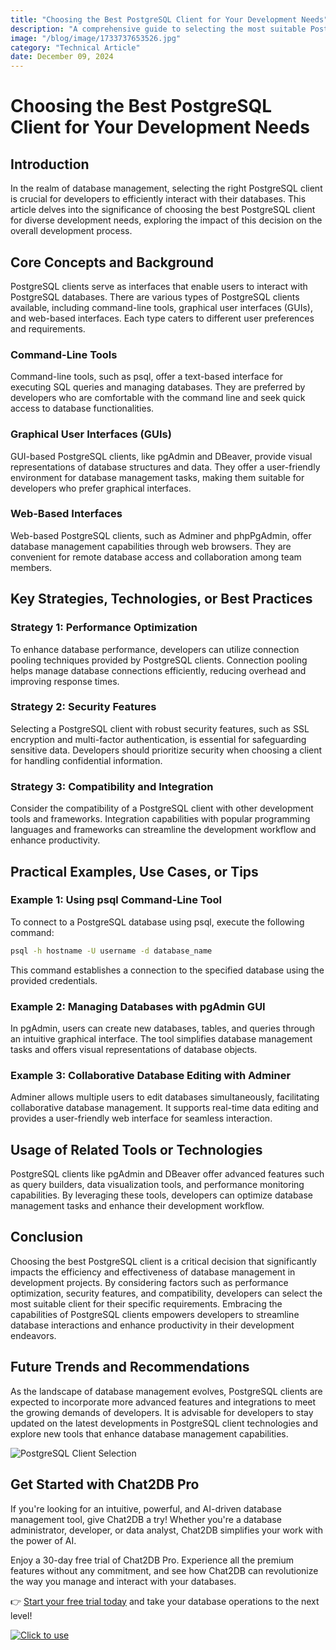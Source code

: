 ```yaml
---
title: "Choosing the Best PostgreSQL Client for Your Development Needs"
description: "A comprehensive guide to selecting the most suitable PostgreSQL client for various development requirements."
image: "/blog/image/1733737653526.jpg"
category: "Technical Article"
date: December 09, 2024
---
```


# Choosing the Best PostgreSQL Client for Your Development Needs

## Introduction

In the realm of database management, selecting the right PostgreSQL client is crucial for developers to efficiently interact with their databases. This article delves into the significance of choosing the best PostgreSQL client for diverse development needs, exploring the impact of this decision on the overall development process.

## Core Concepts and Background

PostgreSQL clients serve as interfaces that enable users to interact with PostgreSQL databases. There are various types of PostgreSQL clients available, including command-line tools, graphical user interfaces (GUIs), and web-based interfaces. Each type caters to different user preferences and requirements.

### Command-Line Tools

Command-line tools, such as psql, offer a text-based interface for executing SQL queries and managing databases. They are preferred by developers who are comfortable with the command line and seek quick access to database functionalities.

### Graphical User Interfaces (GUIs)

GUI-based PostgreSQL clients, like pgAdmin and DBeaver, provide visual representations of database structures and data. They offer a user-friendly environment for database management tasks, making them suitable for developers who prefer graphical interfaces.

### Web-Based Interfaces

Web-based PostgreSQL clients, such as Adminer and phpPgAdmin, offer database management capabilities through web browsers. They are convenient for remote database access and collaboration among team members.

## Key Strategies, Technologies, or Best Practices

### Strategy 1: Performance Optimization

To enhance database performance, developers can utilize connection pooling techniques provided by PostgreSQL clients. Connection pooling helps manage database connections efficiently, reducing overhead and improving response times.

### Strategy 2: Security Features

Selecting a PostgreSQL client with robust security features, such as SSL encryption and multi-factor authentication, is essential for safeguarding sensitive data. Developers should prioritize security when choosing a client for handling confidential information.

### Strategy 3: Compatibility and Integration

Consider the compatibility of a PostgreSQL client with other development tools and frameworks. Integration capabilities with popular programming languages and frameworks can streamline the development workflow and enhance productivity.

## Practical Examples, Use Cases, or Tips

### Example 1: Using psql Command-Line Tool

To connect to a PostgreSQL database using psql, execute the following command:

```bash
psql -h hostname -U username -d database_name
```

This command establishes a connection to the specified database using the provided credentials.

### Example 2: Managing Databases with pgAdmin GUI

In pgAdmin, users can create new databases, tables, and queries through an intuitive graphical interface. The tool simplifies database management tasks and offers visual representations of database objects.

### Example 3: Collaborative Database Editing with Adminer

Adminer allows multiple users to edit databases simultaneously, facilitating collaborative database management. It supports real-time data editing and provides a user-friendly web interface for seamless interaction.

## Usage of Related Tools or Technologies

PostgreSQL clients like pgAdmin and DBeaver offer advanced features such as query builders, data visualization tools, and performance monitoring capabilities. By leveraging these tools, developers can optimize database management tasks and enhance their development workflow.

## Conclusion

Choosing the best PostgreSQL client is a critical decision that significantly impacts the efficiency and effectiveness of database management in development projects. By considering factors such as performance optimization, security features, and compatibility, developers can select the most suitable client for their specific requirements. Embracing the capabilities of PostgreSQL clients empowers developers to streamline database interactions and enhance productivity in their development endeavors.

## Future Trends and Recommendations

As the landscape of database management evolves, PostgreSQL clients are expected to incorporate more advanced features and integrations to meet the growing demands of developers. It is advisable for developers to stay updated on the latest developments in PostgreSQL client technologies and explore new tools that enhance database management capabilities.

![PostgreSQL Client Selection](https://example.com/postgresql-client-selection.jpg)

## Get Started with Chat2DB Pro

If you're looking for an intuitive, powerful, and AI-driven database management tool, give Chat2DB a try! Whether you're a database administrator, developer, or data analyst, Chat2DB simplifies your work with the power of AI.

Enjoy a 30-day free trial of Chat2DB Pro. Experience all the premium features without any commitment, and see how Chat2DB can revolutionize the way you manage and interact with your databases.

👉 [Start your free trial today](https://chat2db.ai/pricing) and take your database operations to the next level!


[![Click to use](/image/blog/bg/chat2db.jpg)](https://chat2db.ai/)

